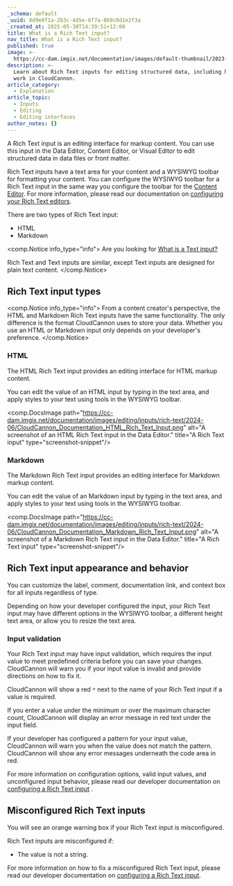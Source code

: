 ```yaml
---
_schema: default
_uuid: 8d9e0f1a-2b3c-4d5e-6f7a-8b9c0d1e2f3a
_created_at: 2025-05-30T14:39:51+12:00
title: What is a Rich Text input?
nav_title: What is a Rich Text input?
published: true
image: >-
  https://cc-dam.imgix.net/documentation/images/default-thumbnail/2023-Q4/CloudCannon-Documentation-Thumbnail.png
description: >-
  Learn about Rich Text inputs for editing structured data, including how they
  work in CloudCannon.
article_category:
  - Explanation
article_topic:
  - Inputs
  - Editing
  - Editing interfaces
author_notes: {}
---
```

A Rich Text input is an editing interface for markup content. You can use this input in the Data Editor, Content Editor, or Visual Editor to edit structured data in data files or front matter.

Rich Text inputs have a text area for your content and a WYSIWYG toolbar for formatting your content. You can configure the WYSIWYG toolbar for a Rich Text input in the same way you configure the toolbar for the [Content Editor](/documentation/articles/the-content-editor/). For more information, please read our documentation on [configuring your Rich Text editors](/documentation/articles/configure-your-rich-text-editors/).

There are two types of Rich Text input:

* HTML
* Markdown

<comp.Notice info_type="info">
  Are you looking for [What is a Text input?](/documentation/articles/what-is-a-text-input/)

  Rich Text and Text inputs are similar, except Text inputs are designed for plain text content.
</comp.Notice>

## Rich Text input types

<comp.Notice info_type="info">
  From a content creator's perspective, the HTML and Markdown Rich Text inputs have the same functionality. The only difference is the format CloudCannon uses to store your data. Whether you use an HTML or Markdown input only depends on your developer's preference.
</comp.Notice>

### HTML

The HTML Rich Text input provides an editing interface for HTML markup content.

You can edit the value of an HTML input by typing in the text area, and apply styles to your text using tools in the WYSIWYG toolbar.

<comp.DocsImage path="https://cc-dam.imgix.net/documentation/images/editing/inputs/rich-text/2024-06/CloudCannon_Documentation_HTML_Rich_Text_Input.png" alt="A screenshot of an HTML Rich Text input in the Data Editor." title="A Rich Text input" type="screenshot-snippet"/>

### Markdown

The Markdown Rich Text input provides an editing interface for Markdown markup content.

You can edit the value of an Markdown input by typing in the text area, and apply styles to your text using tools in the WYSIWYG toolbar.

<comp.DocsImage path="https://cc-dam.imgix.net/documentation/images/editing/inputs/rich-text/2024-06/CloudCannon_Documentation_Markdown_Rich_Text_Input.png" alt="A screenshot of a Markdown Rich Text input in the Data Editor." title="A Rich Text input" type="screenshot-snippet"/>

## Rich Text input appearance and behavior

You can customize the label, comment, documentation link, and context box for all inputs regardless of type.

Depending on how your developer configured the input, your Rich Text input may have different options in the WYSIWYG toolbar, a different height text area, or allow you to resize the text area.

### Input validation

Your Rich Text input may have input validation, which requires the input value to meet predefined criteria before you can save your changes. CloudCannon will warn you if your input value is invalid and provide directions on how to fix it.

CloudCannon will show a red `*` next to the name of your Rich Text input if a value is required.

If you enter a value under the minimum or over the maximum character count, CloudCannon will display an error message in red text under the input field.

If your developer has configured a pattern for your input value, CloudCannon will warn you when the value does not match the pattern. CloudCannon will show any error messages underneath the code area in red.

For more information on configuration options, valid input values, and unconfigured input behavior, please read our developer documentation on [configuring a Rich Text input](/documentation/articles/configure-a-rich-text-input/) .

## Misconfigured Rich Text inputs

You will see an orange warning box if your Rich Text input is misconfigured.

Rich Text inputs are misconfigured if:

* The value is not a string.

For more information on how to fix a misconfigured Rich Text input, please read our developer documentation on [configuring a Rich Text input](/documentation/articles/configure-a-rich-text-input/).